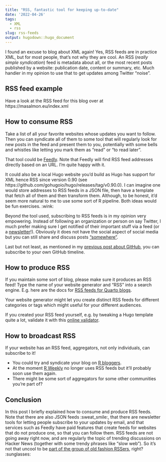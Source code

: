```yaml
---
title: "RSS, fantastic tool for keeping up-to-date"
date: '2022-04-26'
tags:
  - XML
  - rss
slug: rss-feeds
output: hugodown::hugo_document
---
```


I found an excuse to blog about XML again!
Yes, RSS feeds are in practice XML, but for most people, that's not why they are cool.
An RSS (_really simple syndication_) feed is metadata about all, or the most recent posts published by a website: publication date, content or summary, etc.
Much handier in my opinion to use that to get updates among Twitter "noise".

## RSS feed example

Have a look at the RSS feed for this blog over at https://masalmon.eu/index.xml

## How to consume RSS

Take a list of all your favorite websites whose updates you want to follow.
Then you can syndicate all of them to some tool that will regularly look for new posts in the feed and present them to you, potentially with some bells and whistles like letting you mark them as "read" or "to read later".

That tool could be [Feedly](https://feedly.com/). Note that Feedly will find RSS feed addresses directly based on an URL.
I'm quite happy with it.

It could also be a local Hugo website you'd build as Hugo has support for XML hence RSS since version 0.90 (see https://github.com/gohugoio/hugo/releases/tag/v0.90.0).
I can imagine one would store addresses to RSS feeds in a JSON file, then have a template that fetch all of them and then transform them.
Although, to be honest, it'd seem more natural to me to use some sort of R pipeline.
Both ideas would be fun exercises. :wink:

Beyond the tool used, subscribing to RSS feeds is in my opinion very empowering.
Instead of following an organization or person on say Twitter, I much prefer making sure I get notified of their important stuff via a feed (or a [newsletter](https://ropensci.org/blog/2021/06/24/news-meta/)!).
Obviously it does not have the social aspect of social media but you can still share and discuss posts ["somewhere"](https://r-way.netlify.app/#/38).

Last but not least, as mentioned in my [previous post about GitHub](/2022/04/05/github-tips/#7-add-your-github-timeline-to-your-rss-feed-reader), you can subscribe to your own GitHub timeline.

## How to produce RSS

If you maintain some sort of blog, please make sure it produces an RSS feed!
Type the name of your website generator and "RSS" into a search engine.
E.g. here are the docs for [RSS feeds for Quarto blogs](https://quarto.org/docs/websites/website-blog.html#rss-feed).

Your website generator might let you create distinct RSS feeds for different categories or tags which might useful for your different audiences.

If you created your RSS feed yourself, e.g. by tweaking a Hugo template quite a lot, validate it with this [online validator](https://validator.w3.org/feed/).

## How to broadcast RSS

If your website has an RSS feed, aggregators, not only individuals, can subscribe to it!

* You could try and syndicate your blog on [R bloggers](https://www.r-bloggers.com/).
* At the moment [R Weekly](https://rweekly.org/) no longer uses RSS feeds but it'll probably soon use them again.
* There might be some sort of aggregators for some other communities you're part of?

## Conclusion

In this post I briefly explained how to consume and produce RSS feeds.
Note that there are also JSON feeds :sweat_smile:, that there are newsletter tools for letting people subscribe to your updates by email, and that services such as Feedly have paid features that create feeds for websites that do not produce one, so that you can follow them.
RSS feeds are not going away right now, and are regularly the topic of trending discussions on Hacker News (together with some trendy phrases like "slow web").
So it's not that uncool to be [part of the group of old fashion RSSers](https://twitter.com/d_olivaw/status/1518584526188027904), right? :sunglasses:
